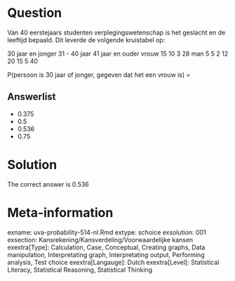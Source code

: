 Question
========

Van 40 eerstejaars studenten verplegingswetenschap is het geslacht en de leeftijd bepaald. Dit leverde de volgende kruistabel op:

30 jaar en jonger 31 - 40 jaar 41 jaar en ouder
vrouw 15 10 3 28
man 5 5 2 12
20 15 5 40

P(persoon is 30 jaar of jonger, gegeven dat het een vrouw is) = 

Answerlist
----------
* 0.375
* 0.5
* 0.536
* 0.75

Solution
========

The correct answer is  0.536 

Meta-information
================
exname: uva-probability-514-nl.Rmd 
extype: schoice 
exsolution: 001 
exsection: Kansrekening/Kansverdeling/Voorwaardelijke kansen
exextra[Type]: Calculation, Case, Conceptual, Creating graphs, Data manipulation, Interpretating graph, Interpretating output, Performing analysis, Test choice 
exextra[Langauge]: Dutch 
exextra[Level]: Statistical Literacy, Statistical Reasoning, Statistical Thinking 
